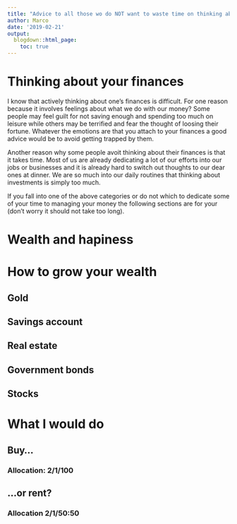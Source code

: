 ```yaml
---
title: "Advice to all those wo do NOT want to waste time on thinking about their money"
author: Marco
date: '2019-02-21'
output: 
  blogdown::html_page:
    toc: true
---
```


# Thinking about your finances
I know that actively thinking about one's finances is difficult. For one reason because it involves feelings about what we do with our money? Some people may feel guilt for not saving enough and spending too much on leisure while others may be terrified and fear the thought of loosing their fortune. Whatever the emotions are that you attach to your finances a good advice would be to avoid getting trapped by them.

Another reason why some people avoit thinking about their finances is that it takes time. Most of us are already dedicating a lot of our efforts into our jobs or businesses and it is already hard to switch out thoughts to our dear ones at dinner. We are so much into our daily routines that thinking about investments is simply too much.

If you fall into one of the above categories or do not which to dedicate some of your time to managing your money the following sections are for your (don't worry it should not take too long).

# Wealth and hapiness
# How to grow your wealth
## Gold
## Savings account
## Real estate
## Government bonds
## Stocks

# What I would do
## Buy...
### Allocation: 2/1/100
## ...or rent?
### Allocation 2/1/50:50
